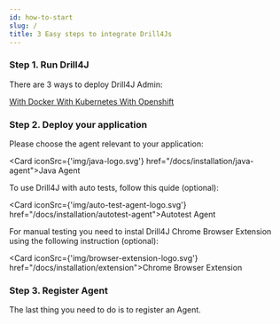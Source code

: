 ```yaml
---
id: how-to-start
slug: /
title: 3 Easy steps to integrate Drill4Js
---
```



### Step 1. Run Drill4J

There are 3 ways to deploy Drill4J Admin:

<div className="threeWaysToDeployContainer">
    <a href="/docs/installation/drill-admin#using-docker-compose-file" class="button-ghost">
        <DockerIcon/>
        With Docker
    </a>
    <a href="/docs/installation/drill-admin#using-kubernetes" class="button-ghost">
        <KubernetesIcon/>
        With Kubernetes
    </a>
    <a href="/docs/installation/drill-admin#using-openshift" class="button-ghost">
        <OpenshiftIcon/>
        With Openshift
    </a>
</div>

### Step 2. Deploy your application

Please choose the agent relevant to your application:

<Card iconSrc={'img/java-logo.svg'} href="/docs/installation/java-agent">Java Agent</Card>

To use Drill4J with auto tests, follow this quide (optional):

<Card iconSrc={'img/auto-test-agent-logo.svg'} href="/docs/installation/autotest-agent">Autotest Agent</Card>

For manual testing you need to instal Drill4J Chrome Browser Extension using the following instruction (optional):

<Card iconSrc={'img/browser-extension-logo.svg'} href="/docs/installation/extension">Chrome Browser Extension</Card>

### Step 3. Register Agent

The last thing you need to do is to register an Agent.
